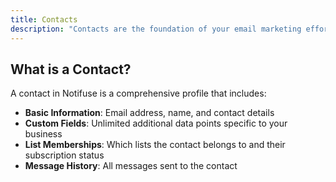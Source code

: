```yaml
---
title: Contacts
description: "Contacts are the foundation of your email marketing efforts in Notifuse. They represent your subscribers, customers, and prospects, complete with detailed profiles, custom fields, and engagement history."
---
```


## What is a Contact?

A contact in Notifuse is a comprehensive profile that includes:

- **Basic Information**: Email address, name, and contact details
- **Custom Fields**: Unlimited additional data points specific to your business
- **List Memberships**: Which lists the contact belongs to and their subscription status
- **Message History**: All messages sent to the contact
